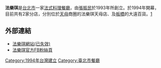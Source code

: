 '''法樂琪'''是[[台北市|台北市]]一家[[法式料理|法式料理]][[餐廳|餐廳]]，由[[張振民|張振民]]於1993年所創立。於1994年開幕，目前共有2家分店，分別位於[[天母|天母]]商圈的法樂琪天母店、及[[板橋區_(新北市)|板橋]]的大遠百貨。[https://web.archive.org/web/20100106064003/http://dpinfo.biz.chinayes.com/company.htm]

==外部連結==
*[https://web.archive.org/web/20100106160611/http://dpinfo.biz.chinayes.com/index.htm 法樂琪網站(已失效)]<br>
*[http://www.facebook.com/ChezJimmyLesSens 法樂琪官方FB粉絲頁] {{Wayback|url=http://www.facebook.com/ChezJimmyLesSens |date=20210507031724 }}

{{DEFAULTSORT:French法}}
[[Category:1994年台灣建立|Category:1994年台灣建立]]
[[Category:臺北市餐廳|Category:臺北市餐廳]]